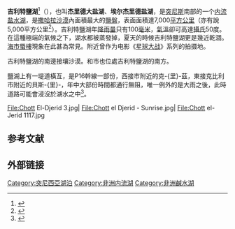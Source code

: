 {{Location map
 |Tunisia
 |mark=<!--dot-->Blue pog.svg
 |lat_deg=33|lat_min=43
 |lon_deg=8|lon_min=21
 |caption=吉利特鹽湖在[[突尼斯|突尼斯]]的位置
 |position=right
 |width=240
 |float=right
}}
'''吉利特鹽湖'''<ref>{{Cite web |url=https://terms.naer.edu.tw/detail/2997132/ |title=Jarid, Shatt al (Djerid, Chott) - 吉利特鹽湖 |publisher=國家教育研究院 |accessdate=2021-08-02 |archive-date=2021-08-02 |archive-url=https://web.archive.org/web/20210802140523/https://terms.naer.edu.tw/detail/2997132/ |dead-url=no }}</ref>（{{lang-ar|'''شط الجريد'''}}），也叫'''杰里德大盐湖'''、'''埃尔杰里德盐湖'''，是[[突尼斯|突尼斯]]南部的一个[[内流盆地|内流]][[盐水湖|盐水湖]]，是[[撒哈拉沙漠|撒哈拉沙漠]]內面積最大的[[鹽盤|鹽盤]]，表面面積達7,000[[平方公里|平方公里]]（亦有說5,000平方公里<ref>{{Cite web |url=http://lexicorient.com/tunisia/chott_el_jerid.htm |title=存档副本 |access-date=2014-01-12 |archive-date=2020-08-03 |archive-url=https://web.archive.org/web/20200803095327/http://www.lexicorient.com/tunisia/chott_el_jerid.htm |dead-url=yes }}</ref>）。吉利特鹽湖年[[降雨量|降雨量]]只有100[[毫米|毫米]]，[[氣溫|氣溫]]卻可高達[[攝氏|攝氏]]50度。在這種極端的氣候之下，湖水都被蒸發掉，夏天的時候吉利特鹽湖更是幾近乾涸。[[海市蜃樓|海市蜃樓]]現象在此甚為常見。附近曾作为电影《[[星球大战|星球大战]]》系列的拍摄地。

吉利特鹽湖的南邊接壤{{link-en|大東方沙海|Grand Erg Oriental}}沙漠。{{link-en|克比利|Kebili}}和{{link-en|杜茲|Douz}}市也位處吉利特鹽湖的南方。

鹽湖上有一堤道橫亙，是P16幹線一部份，西接{{link-en|吐澤|Tozeur}}市附近的克-{里}-茲，東接克比利市附近的貝斯-{里}-，年中大部份時間都通行無阻，唯一例外的是大雨之後，此時道路可能會浸沒於湖水之中<ref>{{cite web |url=http://www.planetware.com/chott-el-djerid/crossing-the-chott-el-djerid-tun-to-cdc.htm |title=存档副本 |accessdate=2014-01-12 |deadurl=yes |archiveurl=https://web.archive.org/web/20080723225731/http://www.planetware.com/chott-el-djerid/crossing-the-chott-el-djerid-tun-to-cdc.htm |archivedate=2008-07-23 }}</ref>。

<gallery>
File:Chott El-Djerid 3.jpg|
File:Chott el Djerid - Sunrise.jpg|
File:Chott el-Jerid 1117.jpg
</gallery>

== 参考文献 ==
{{Reflist}}

== 外部链接 ==
{{commons|Chott el Djerid}}

{{DEFAULTSORT:Djerid}}
[[Category:突尼西亞湖泊|Category:突尼西亞湖泊]]
[[Category:非洲内流湖|Category:非洲内流湖]]
[[Category:非洲鹹水湖|Category:非洲鹹水湖]]
